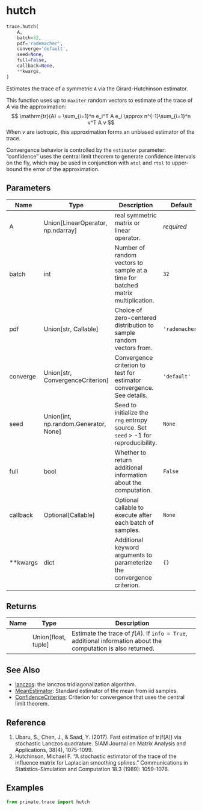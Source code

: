 # hutch { #trace.hutch }

```python
trace.hutch(
    A,
    batch=32,
    pdf='rademacher',
    converge='default',
    seed=None,
    full=False,
    callback=None,
    **kwargs,
)
```

Estimates the trace of a symmetric `A` via the Girard-Hutchinson estimator.

This function uses up to `maxiter` random vectors to estimate of the trace of $A$ via the approximation:
$$ \mathrm{tr}(A) = \sum_{i=1}^n e_i^T A e_i \approx n^{-1}\sum_{i=1}^n v^T A v $$
When $v$ are isotropic, this approximation forms an unbiased estimator of the trace.

:::{.callout-note}
Convergence behavior is controlled by the `estimator` parameter: "confidence" uses the central limit theorem to generate confidence
intervals on the fly, which may be used in conjunction with `atol` and `rtol` to upper-bound the error of the approximation.
:::

## Parameters {.doc-section .doc-section-parameters}

| Name     | Type                                    | Description                                                                       | Default        |
|----------|-----------------------------------------|-----------------------------------------------------------------------------------|----------------|
| A        | Union\[LinearOperator, np.ndarray\]     | real symmetric matrix or linear operator.                                         | _required_     |
| batch    | int                                     | Number of random vectors to sample at a time for batched matrix multiplication.   | `32`           |
| pdf      | Union\[str, Callable\]                  | Choice of zero-centered distribution to sample random vectors from.               | `'rademacher'` |
| converge | Union\[str, ConvergenceCriterion\]      | Convergence criterion to test for estimator convergence. See details.             | `'default'`    |
| seed     | Union\[int, np.random.Generator, None\] | Seed to initialize the `rng` entropy source. Set `seed` > -1 for reproducibility. | `None`         |
| full     | bool                                    | Whether to return additional information about the computation.                   | `False`        |
| callback | Optional\[Callable\]                    | Optional callable to execute after each batch of samples.                         | `None`         |
| **kwargs | dict                                    | Additional keyword arguments to parameterize the convergence criterion.           | `{}`           |

## Returns {.doc-section .doc-section-returns}

| Name   | Type                  | Description                                                                                                    |
|--------|-----------------------|----------------------------------------------------------------------------------------------------------------|
|        | Union\[float, tuple\] | Estimate the trace of $f(A)$. If `info = True`, additional information about the computation is also returned. |

## See Also {.doc-section .doc-section-see-also}

- [lanczos](/reference/lanczos.lanczos.md): the lanczos tridiagonalization algorithm.
- [MeanEstimator](/reference/MeanEstimator.md): Standard estimator of the mean from iid samples.
- [ConfidenceCriterion](/reference/ConfidenceCriterion.md): Criterion for convergence that uses the central limit theorem.

## Reference {.doc-section .doc-section-reference}

1. Ubaru, S., Chen, J., & Saad, Y. (2017). Fast estimation of tr(f(A)) via stochastic Lanczos quadrature. SIAM Journal on Matrix Analysis and Applications, 38(4), 1075-1099.
2. Hutchinson, Michael F. "A stochastic estimator of the trace of the influence matrix for Laplacian smoothing splines." Communications in Statistics-Simulation and Computation 18.3 (1989): 1059-1076.

## Examples {.doc-section .doc-section-examples}

```python
from primate.trace import hutch
```